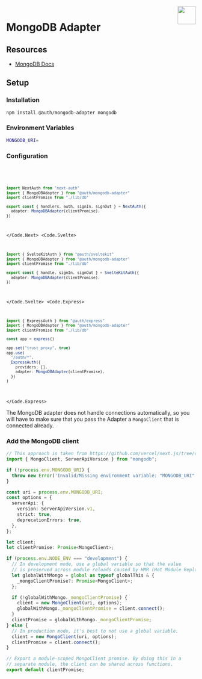 
<img align="right" src="/img/adapters/mongodb.svg" width="48" height="48" />

# MongoDB Adapter

## Resources

- [MongoDB Docs](https://docs.mongodb.com/)

## Setup

### Installation

```bash npm2yarn
npm install @auth/mongodb-adapter mongodb
```

### Environment Variables

```sh
MONGODB_URI=
```

### Configuration

<Code>
<Code.Next>

```ts filename="./auth.ts"
import NextAuth from "next-auth"
import { MongoDBAdapter } from "@auth/mongodb-adapter"
import clientPromise from "./lib/db"

export const { handlers, auth, signIn, signOut } = NextAuth({
  adapter: MongoDBAdapter(clientPromise),
})
```

</Code.Next>
<Code.Svelte>

```ts filename="./src/auth.ts"
import { SvelteKitAuth } from "@auth/sveltekit"
import { MongoDBAdapter } from "@auth/mongodb-adapter"
import clientPromise from "./lib/db"

export const { handle, signIn, signOut } = SvelteKitAuth({
  adapter: MongoDBAdapter(clientPromise),
})
```

</Code.Svelte>
<Code.Express>

```ts filename="./src/routes/auth.route.ts"
import { ExpressAuth } from "@auth/express"
import { MongoDBAdapter } from "@auth/mongodb-adapter"
import clientPromise from "./lib/db"

const app = express()

app.set("trust proxy", true)
app.use(
  "/auth/*",
  ExpressAuth({
    providers: [],
    adapter: MongoDBAdapter(clientPromise),
  })
)
```

</Code.Express>
</Code>

The MongoDB adapter does not handle connections automatically, so you will have to make sure that you pass the Adapter a `MongoClient` that is connected already.

### Add the MongoDB client

```ts filename="lib/db.ts"
// This approach is taken from https://github.com/vercel/next.js/tree/canary/examples/with-mongodb
import { MongoClient, ServerApiVersion } from "mongodb";

if (!process.env.MONGODB_URI) {
  throw new Error('Invalid/Missing environment variable: "MONGODB_URI"');
}

const uri = process.env.MONGODB_URI;
const options = {
  serverApi: {
    version: ServerApiVersion.v1,
    strict: true,
    deprecationErrors: true,
  },
};

let client;
let clientPromise: Promise<MongoClient>;

if (process.env.NODE_ENV === "development") {
  // In development mode, use a global variable so that the value
  // is preserved across module reloads caused by HMR (Hot Module Replacement).
  let globalWithMongo = global as typeof globalThis & {
    _mongoClientPromise?: Promise<MongoClient>;
  };

  if (!globalWithMongo._mongoClientPromise) {
    client = new MongoClient(uri, options);
    globalWithMongo._mongoClientPromise = client.connect();
  }
  clientPromise = globalWithMongo._mongoClientPromise;
} else {
  // In production mode, it's best to not use a global variable.
  client = new MongoClient(uri, options);
  clientPromise = client.connect();
}

// Export a module-scoped MongoClient promise. By doing this in a
// separate module, the client can be shared across functions.
export default clientPromise;
```
